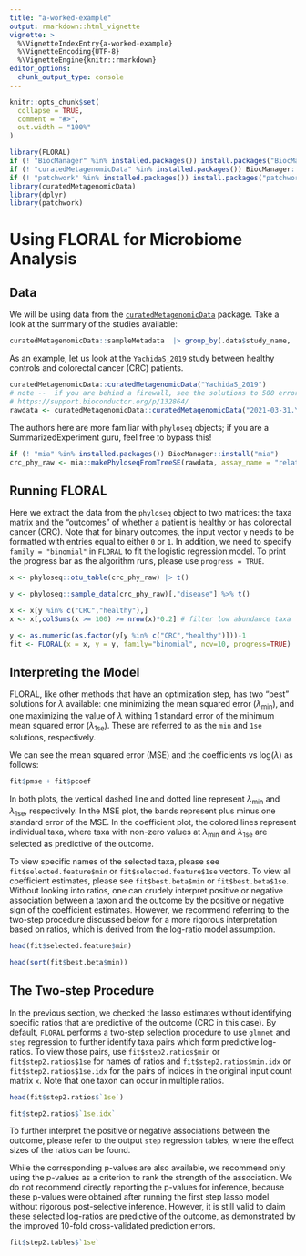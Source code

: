```yaml
---
title: "a-worked-example"
output: rmarkdown::html_vignette
vignette: >
  %\VignetteIndexEntry{a-worked-example}
  %\VignetteEncoding{UTF-8}
  %\VignetteEngine{knitr::rmarkdown}
editor_options: 
  chunk_output_type: console
---
```


```r
knitr::opts_chunk$set(
  collapse = TRUE,
  comment = "#>",
  out.width = "100%"
)
```

```r
library(FLORAL)
if (! "BiocManager" %in% installed.packages()) install.packages("BiocManager")
if (! "curatedMetagenomicData" %in% installed.packages()) BiocManager::install("curatedMetagenomicData")
if (! "patchwork" %in% installed.packages()) install.packages("patchwork")
library(curatedMetagenomicData)
library(dplyr)
library(patchwork)
```

# Using FLORAL for Microbiome Analysis

## Data
We will be using data from the [`curatedMetagenomicData`]() package. Take a look at the summary of the studies available:

```r

curatedMetagenomicData::sampleMetadata  |> group_by(.data$study_name, .data$study_condition) |> count() |> arrange(.data$study_name) 

```

As an example, let us look at the `YachidaS_2019` study between healthy controls and colorectal cancer (CRC) patients.


```r
curatedMetagenomicData::curatedMetagenomicData("YachidaS_2019") 
# note --  if you are behind a firewall, see the solutions to 500 errors here:
# https://support.bioconductor.org/p/132864/
rawdata <- curatedMetagenomicData::curatedMetagenomicData("2021-03-31.YachidaS_2019.relative_abundance", dryrun = FALSE, counts = TRUE) |>  mergeData()
```

The authors here are more familiar with `phyloseq` objects; if you are a SummarizedExperiment guru, feel free to bypass this!

```r
if (! "mia" %in% installed.packages()) BiocManager::install("mia")
crc_phy_raw <- mia::makePhyloseqFromTreeSE(rawdata, assay_name = "relative_abundance", abund_values = "relative_abundance")
```

## Running FLORAL

Here we extract the data from the `phyloseq` object to two matrices: the taxa matrix and the "outcomes" of whether a patient is healthy or has colorectal cancer (CRC). Note that for binary outcomes, the input vector `y` needs to be formatted with entries equal to either `0` or `1`. In addition, we need to specify `family = "binomial"` in `FLORAL` to fit the logistic regression model. To print the progress bar as the algorithm runs, please use `progress = TRUE`. 

```r
x <- phyloseq::otu_table(crc_phy_raw) |> t()

y <- phyloseq::sample_data(crc_phy_raw)[,"disease"] %>% t()

x <- x[y %in% c("CRC","healthy"),]
x <- x[,colSums(x >= 100) >= nrow(x)*0.2] # filter low abundance taxa

y <- as.numeric(as.factor(y[y %in% c("CRC","healthy")]))-1
fit <- FLORAL(x = x, y = y, family="binomial", ncv=10, progress=TRUE)
```

## Interpreting the Model

FLORAL, like other methods that have an optimization step, has two "best" solutions for $\lambda$ available: one minimizing the mean squared error ($\lambda_\min$), and one maximizing the value of $\lambda$ withing 1 standard error of the minimum mean squared error ($\lambda_{\text{1se}}$). These are referred to as the `min` and `1se` solutions, respectively.

We can see the mean squared error (MSE) and the coefficients vs log($\lambda$) as follows:

```r
fit$pmse + fit$pcoef
```

In both plots, the vertical dashed line and dotted line represent $\lambda_\min$ and $\lambda_{\text{1se}}$, respectively. In the MSE plot, the bands represent plus minus one standard error of the MSE. In the coefficient plot, the colored lines represent individual taxa, where taxa with non-zero values at $\lambda_\min$ and $\lambda_{\text{1se}}$ are selected as predictive of the outcome. 

To view specific names of the selected taxa, please see `fit$selected.feature$min` or `fit$selected.feature$1se` vectors. To view all coefficient estimates, please see `fit$best.beta$min` or `fit$best.beta$1se`. Without looking into ratios, one can crudely interpret positive or negative association between a taxon and the outcome by the positive or negative sign of the coefficient estimates. However, we recommend referring to the two-step procedure discussed below for a more rigorous interpretation based on ratios, which is derived from the log-ratio model assumption. 

```r

head(fit$selected.feature$min)

head(sort(fit$best.beta$min))

```

## The Two-step Procedure

In the previous section, we checked the lasso estimates without identifying specific ratios that are predictive of the outcome (CRC in this case). By default, `FLORAL` performs a two-step selection procedure to use `glmnet` and `step` regression to further identify taxa pairs which form predictive log-ratios. To view those pairs, use `fit$step2.ratios$min` or `fit$step2.ratios$1se` for names of ratios and `fit$step2.ratios$min.idx` or `fit$step2.ratios$1se.idx` for the pairs of indices in the original input count matrix `x`. Note that one taxon can occur in multiple ratios.

```r

head(fit$step2.ratios$`1se`)

fit$step2.ratios$`1se.idx`

```

To further interpret the positive or negative associations between the outcome, please refer to the output `step` regression tables, where the effect sizes of the ratios can be found. 

While the corresponding p-values are also available, we recommend only using the p-values as a criterion to rank the strength of the association. We do not recommend directly reporting the p-values for inference, because these p-values were obtained after running the first step lasso model without rigorous post-selective inference. However, it is still valid to claim these selected log-ratios are predictive of the outcome, as demonstrated by the improved 10-fold cross-validated prediction errors.

```r

fit$step2.tables$`1se`

```